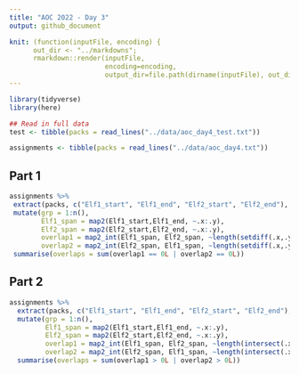 ```yaml
---
title: "AOC 2022 - Day 3"
output: github_document

knit: (function(inputFile, encoding) {
      out_dir <- "../markdowns";
      rmarkdown::render(inputFile,
                        encoding=encoding,
                        output_dir=file.path(dirname(inputFile), out_dir))})
---
```


```r
library(tidyverse)
library(here)

## Read in full data
test <- tibble(packs = read_lines("../data/aoc_day4_test.txt"))

assignments <- tibble(packs = read_lines("../data/aoc_day4.txt"))
```

## Part 1

```r
assignments %>% 
 extract(packs, c("Elf1_start", "Elf1_end", "Elf2_start", "Elf2_end"), regex = "(\\d+)\\-(\\d+)\\,(\\d+)\\-(\\d+)") %>% 
 mutate(grp = 1:n(),
        Elf1_span = map2(Elf1_start,Elf1_end, ~.x:.y),
        Elf2_span = map2(Elf2_start,Elf2_end, ~.x:.y),
        overlap1 = map2_int(Elf1_span, Elf2_span, ~length(setdiff(.x,.y))),
        overlap2 = map2_int(Elf2_span, Elf1_span, ~length(setdiff(.x,.y)))) %>% 
 summarise(overlaps = sum(overlap1 == 0L | overlap2 == 0L))

```

## Part 2

```r
assignments %>% 
  extract(packs, c("Elf1_start", "Elf1_end", "Elf2_start", "Elf2_end"), regex = "(\\d+)\\-(\\d+)\\,(\\d+)\\-(\\d+)") %>% 
  mutate(grp = 1:n(),
         Elf1_span = map2(Elf1_start,Elf1_end, ~.x:.y),
         Elf2_span = map2(Elf2_start,Elf2_end, ~.x:.y),
         overlap1 = map2_int(Elf1_span, Elf2_span, ~length(intersect(.x,.y))),
         overlap2 = map2_int(Elf2_span, Elf1_span, ~length(intersect(.x,.y)))) %>% 
  summarise(overlaps = sum(overlap1 > 0L | overlap2 > 0L))
```

